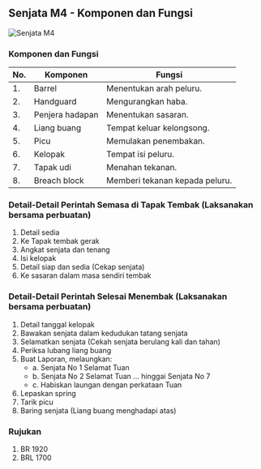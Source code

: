 ## Senjata M4 - Komponen dan Fungsi

![Senjata M4](/senjata/m4.png)

### Komponen dan Fungsi

| No. | Komponen        | Fungsi                                       |
|-----|-----------------|----------------------------------------------|
| 1.  | Barrel          | Menentukan arah peluru.                      |
| 2.  | Handguard       | Mengurangkan haba.                           |
| 3.  | Penjera hadapan | Menentukan sasaran.                          |
| 4.  | Liang buang     | Tempat keluar kelongsong.                    |
| 5.  | Picu            | Memulakan penembakan.                        |
| 6.  | Kelopak         | Tempat isi peluru.                           |
| 7.  | Tapak udi       | Menahan tekanan.                             |
| 8.  | Breach block    | Memberi tekanan kepada peluru.               |

### Detail-Detail Perintah Semasa di Tapak Tembak (Laksanakan bersama perbuatan)

1. Detail sedia
2. Ke Tapak tembak gerak
3. Angkat senjata dan tenang
4. Isi kelopak
5. Detail siap dan sedia (Cekap senjata)
6. Ke sasaran dalam masa sendiri tembak

### Detail-Detail Perintah Selesai Menembak (Laksanakan bersama perbuatan)

1. Detail tanggal kelopak
2. Bawakan senjata dalam kedudukan tatang senjata
3. Selamatkan senjata (Cekah senjata berulang kali dan tahan)
4. Periksa lubang liang buang
5. Buat Laporan, melaungkan:
   - a. Senjata No 1 Selamat Tuan
   - b. Senjata No 2 Selamat Tuan … hinggai Senjata No 7
   - c. Habiskan laungan dengan perkataan Tuan
6. Lepaskan spring
7. Tarik picu
8. Baring senjata (Liang buang menghadapi atas)

### Rujukan
1. BR 1920
2. BRL 1700
